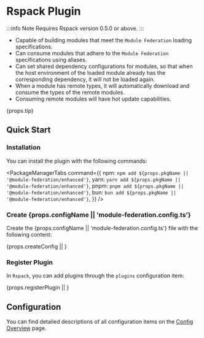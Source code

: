 # Rspack Plugin

:::info Note
Requires Rspack version 0.5.0 or above.
:::

- Capable of building modules that meet the `Module Federation` loading specifications.
- Can consume modules that adhere to the `Module Federation` specifications using aliases.
- Can set shared dependency configurations for modules, so that when the host environment of the loaded module already has the corresponding dependency, it will not be loaded again.
- When a module has remote types, it will automatically download and consume the types of the remote modules.
- Consuming remote modules will have hot update capabilities.

{props.tip}

## Quick Start

### Installation

You can install the plugin with the following commands:


<PackageManagerTabs
  command={{
    npm: `npm add ${props.pkgName || '@module-federation/enhanced'}`,
    yarn: `yarn add ${props.pkgName || '@module-federation/enhanced'}`,
    pnpm: `pnpm add ${props.pkgName || '@module-federation/enhanced'}`,
    bun: `bun add ${props.pkgName || '@module-federation/enhanced'}`,
  }}
/>

### Create {props.configName || 'module-federation.config.ts'}

Create the {props.configName || 'module-federation.config.ts'} file with the following content:


{props.createConfig || <CreateConfig />}

### Register Plugin

In `Rspack`, you can add plugins through the `plugins` configuration item:


{props.registerPlugin || <RegisterPlugin />}

## Configuration

You can find detailed descriptions of all configuration items on the [Config Overview](../../configure/index) page.
